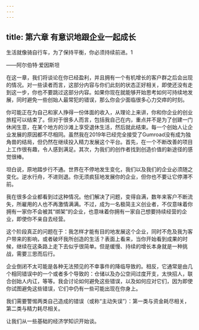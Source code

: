 ```yaml
---
---
---
```

title: 第六章 有意识地跟企业一起成长
---




生活就像骑自行车，为了保持平衡，你必须持续前进。1

——阿尔伯特·爱因斯坦

在这一章，我们将谈论在你已经盈利，并且拥有一个有机增长的客户群之后会出现的情况。对一些读者而言，这部分内容与你们此刻的状态正好相关，即使还没有走到这一步，你也不要跳过这部分内容。如果你现在就能够开始思考如何可持续地发展，同时避免一些创始人最常犯的错误，那么你会少面临很多心力交瘁的时刻。

你可能正在为自己和家人挣得一份体面的收入，从理论上来讲，你和你企业的创业旅程可以结束了。但对于很多人而言，包括我自己在内，重点并不是为了创建一门休闲生意，在某个地方的沙滩上享受退休生活，然后就此结束。每一个创始人让企业发展的原因都不尽相同。虽然我在2019年已经完全接受了Gumroad没有成为独角兽的结局，但仍然在继续投入精力发展这个平台。首先，在一个不断改善的项目上工作很有趣，令人感到满足。其次，为我们的创作者找到创造价值的新途径的感觉很棒。

坦白说，原地踏步行不通。世界在不停地发生变化，我们以及我们的企业必须随之变化。逆水行舟，不进则退。你无须疯狂地发展你的企业，但你也不要让它停滞不前。

我在很多企业都看到过这种情况。他们解决了问题，变得自满，数年来客户不断流失，所雇用的人也不再激情满满。不过，成为一名极简主义创业者，不仅意味着你拥有一家你不会被其“绑架”的企业，也意味着你拥有一家自己想要持续经营的企业，即使你不亲自去经营。

这个阶段真正的问题在于：我怎样才能有目的地发展这个企业，同时不危及我为客户带来的影响，或者破坏我所创造的生活？表面上看来，当你开始看到成果的时候，继续在这条路上走下去似乎很简单。但是缓慢、持续的增长本身就是一种挑战，需要三思而后行。

企业倒闭不太可能是各种无法预见的不幸事件的降临导致的。相反，它通常是由几个相同错误中的一个或者多个导致的：仓储以及办公空间过度开支，太快招人，联合创始人内讧，等等。我会讨论如何避免这些错误，以及如何应对它们，因为即使你试图避免这些错误，它们中仍有一些可能出现在你身上。

我们需要警惕两类自己造成的错误（或称“主动失误”）：第一类与资金耗尽相关，第二类与精力耗尽相关。

让我们从一些基础的经济学知识开始谈。